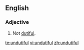==English==

===Adjective===
{{en-adj}}

# Not [[dutiful]].

[[te:undutiful]]
[[vi:undutiful]]
[[zh:undutiful]]